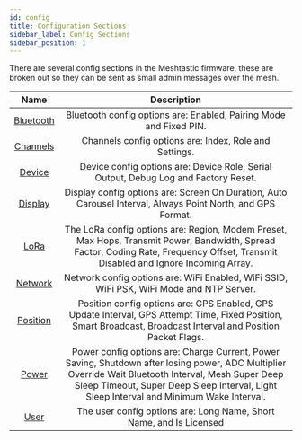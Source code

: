 ```yaml
---
id: config
title: Configuration Sections
sidebar_label: Config Sections
sidebar_position: 1
---
```


There are several config sections in the Meshtastic firmware, these are broken out so they can be sent as small admin messages over the mesh.

| Name | Description |
|:----:|:-----------:|
| [Bluetooth](docs/settings/config/bluetooth) | Bluetooth config options are: Enabled, Pairing Mode and Fixed PIN. |
| [Channels](docs/settings/config/channels) | Channels config options are: Index, Role and Settings. |
| [Device](docs/settings/config/device) | Device config options are: Device Role, Serial Output, Debug Log and Factory Reset. |
| [Display](docs/settings/config/display)  | Display config options are: Screen On Duration, Auto Carousel Interval, Always Point North, and GPS Format. |
| [LoRa](docs/settings/config/lora) | The LoRa config options are: Region, Modem Preset, Max Hops, Transmit Power, Bandwidth, Spread Factor, Coding Rate, Frequency Offset, Transmit Disabled and Ignore Incoming Array. |
| [Network](docs/settings/config/network) | Network config options are: WiFi Enabled, WiFi SSID, WiFi PSK, WiFi Mode and NTP Server. |
| [Position](docs/settings/config/position) | Position config options are: GPS Enabled, GPS Update Interval, GPS Attempt Time, Fixed Position, Smart Broadcast, Broadcast Interval and Position Packet Flags.  |
| [Power](docs/settings/config/power) | Power config options are: Charge Current, Power Saving, Shutdown after losing power, ADC Multiplier Override Wait Bluetooth Interval, Mesh Super Deep Sleep Timeout, Super Deep Sleep Interval, Light Sleep Interval and Minimum Wake Interval. |
| [User](docs/settings/config/user) | The user config options are: Long Name, Short Name, and Is Licensed |